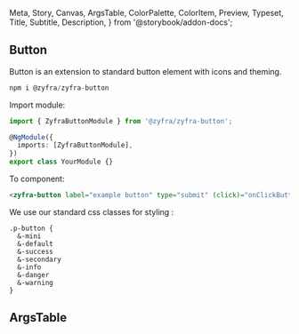   Meta,
  Story,
  Canvas,
  ArgsTable,
  ColorPalette,
  ColorItem,
  Preview,
  Typeset,
  Title,
  Subtitle,
  Description,
} from '@storybook/addon-docs';

## Button

<Subtitle>Button is an extension to standard button element with icons and theming.</Subtitle>

```typescript
npm i @zyfra/zyfra-button
```

Import module:

```typescript
import { ZyfraButtonModule } from '@zyfra/zyfra-button';

@NgModule({
  imports: [ZyfraButtonModule],
})
export class YourModule {}
```

To component:

```html
<zyfra-button label="example button" type="submit" (click)="onClickButton($event)"></zyfra-button>
```

We use our standard css classes for styling :

```
.p-button {
  &-mini
  &-default
  &-success
  &-secondary
  &-info
  &-danger
  &-warning
}
```

## ArgsTable

<ArgsTable of={ZyfraButtonComponent} />
